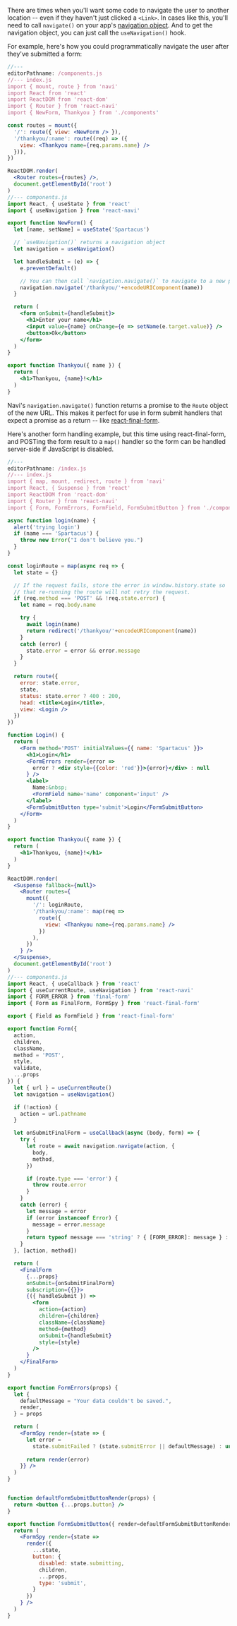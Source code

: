 
There are times when you'll want some code to navigate the user to another location -- even if they haven't just clicked a `<Link>`. In cases like this, you'll need to call `navigate()` on your app's [navigation object](../../reference/navigation). And to get the navigation object, you can just call the `useNavigation()` hook.

For example, here's how you could programmatically navigate the user after they've submitted a form:

```jsx
//---
editorPathname: /components.js
//--- index.js
import { mount, route } from 'navi'
import React from 'react'
import ReactDOM from 'react-dom'
import { Router } from 'react-navi'
import { NewForm, Thankyou } from './components'

const routes = mount({
  '/': route({ view: <NewForm /> }),
  '/thankyou/:name': route((req) => ({
    view: <Thankyou name={req.params.name} />
  })),
})

ReactDOM.render(
  <Router routes={routes} />,
  document.getElementById('root')
)
//--- components.js
import React, { useState } from 'react'
import { useNavigation } from 'react-navi'

export function NewForm() {
  let [name, setName] = useState('Spartacus')

  // `useNavigation()` returns a navigation object
  let navigation = useNavigation()

  let handleSubmit = (e) => {
    e.preventDefault()

    // You can then call `navigation.navigate()` to navigate to a new page.
    navigation.navigate('/thankyou/'+encodeURIComponent(name))
  }

  return (
    <form onSubmit={handleSubmit}>
      <h1>Enter your name</h1>
      <input value={name} onChange={e => setName(e.target.value)} />
      <button>Ok</button>
    </form>
  )
}

export function Thankyou({ name }) {
  return (
    <h1>Thankyou, {name}!</h1>
  )
}
```

Navi's `navigation.navigate()` function returns a promise to the `Route` object of the new URL. This makes it perfect for use in form submit handlers that expect a promise as a return -- like [react-final-form](https://github.com/final-form/react-final-form/).

Here's another form handling example, but this time using react-final-form, and POSTing the form result to a `map()` handler so the form can be handled server-side if JavaScript is disabled.

```jsx
//---
editorPathname: /index.js
//--- index.js
import { map, mount, redirect, route } from 'navi'
import React, { Suspense } from 'react'
import ReactDOM from 'react-dom'
import { Router } from 'react-navi'
import { Form, FormErrors, FormField, FormSubmitButton } from './components'

async function login(name) {
  alert('trying login')
  if (name === 'Spartacus') {
    throw new Error("I don't believe you.")
  }
}

const loginRoute = map(async req => {
  let state = {}

  // If the request fails, store the error in window.history.state so
  // that re-running the route will not retry the request.
  if (req.method === 'POST' && !req.state.error) {
    let name = req.body.name

    try {
      await login(name)
      return redirect('/thankyou/'+encodeURIComponent(name))
    }
    catch (error) {
      state.error = error && error.message
    }
  }

  return route({
    error: state.error,
    state,
    status: state.error ? 400 : 200,
    head: <title>Login</title>,
    view: <Login />
  })
})

function Login() {
  return (
    <Form method='POST' initialValues={{ name: 'Spartacus' }}>
      <h1>Login</h1>
      <FormErrors render={error =>
        error ? <div style={{color: 'red'}}>{error}</div> : null
      } />
      <label>
        Name:&nbsp;
        <FormField name='name' component='input' />
      </label>
      <FormSubmitButton type='submit'>Login</FormSubmitButton>
    </Form>
  )
}

export function Thankyou({ name }) {
  return (
    <h1>Thankyou, {name}!</h1>
  )
}

ReactDOM.render(
  <Suspense fallback={null}>
    <Router routes={
      mount({
        '/': loginRoute,
        '/thankyou/:name': map(req =>
          route({
            view: <Thankyou name={req.params.name} />
          })
        ),
      })
    } />
  </Suspense>,
  document.getElementById('root')
)
//--- components.js
import React, { useCallback } from 'react'
import { useCurrentRoute, useNavigation } from 'react-navi'
import { FORM_ERROR } from 'final-form'
import { Form as FinalForm, FormSpy } from 'react-final-form'

export { Field as FormField } from 'react-final-form'

export function Form({
  action,
  children,
  className,
  method = 'POST',
  style,
  validate,
  ...props
}) {
  let { url } = useCurrentRoute()
  let navigation = useNavigation()

  if (!action) {
    action = url.pathname
  }

  let onSubmitFinalForm = useCallback(async (body, form) => {
    try {
      let route = await navigation.navigate(action, {
        body,
        method,
      })

      if (route.type === 'error') {
        throw route.error
      }
    }
    catch (error) {
      let message = error
      if (error instanceof Error) {
        message = error.message
      }
      return typeof message === 'string' ? { [FORM_ERROR]: message } : message
    }
  }, [action, method])

  return (
    <FinalForm
      {...props}
      onSubmit={onSubmitFinalForm}
      subscription={{}}>
      {({ handleSubmit }) =>
        <form
          action={action}
          children={children}
          className={className}
          method={method}
          onSubmit={handleSubmit}
          style={style}
        />
      }
    </FinalForm>
  )
}

export function FormErrors(props) {
  let {
    defaultMessage = "Your data couldn't be saved.",
    render,
  } = props

  return (
    <FormSpy render={state => {
      let error =
        state.submitFailed ? (state.submitError || defaultMessage) : undefined
      
      return render(error)
    }} />
  )
}


function defaultFormSubmitButtonRender(props) {
  return <button {...props.button} />
}

export function FormSubmitButton({ render=defaultFormSubmitButtonRender, children='Save', ...props }) {
  return (
    <FormSpy render={state =>
      render({
        ...state,
        button: {
          disabled: state.submitting,
          children,
          ...props,
          type: 'submit',
        }
      })
    } />
  )
}
```